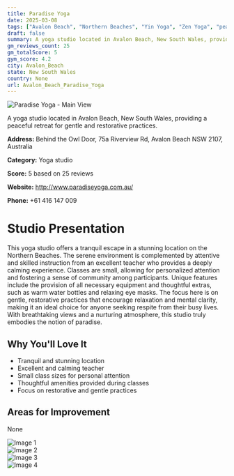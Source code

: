 ```yaml
---
title: Paradise Yoga
date: 2025-03-08
tags: ["Avalon Beach", "Northern Beaches", "Yin Yoga", "Zen Yoga", "peaceful", "intimate", "Avalon Beach"]  
draft: false
summary: A yoga studio located in Avalon Beach, New South Wales, providing a peaceful retreat for gentle and restorative practices.
gm_reviews_count: 25
gm_totalScore: 5
gym_score: 4.2
city: Avalon_Beach
state: New South Wales
country: None
url: Avalon_Beach_Paradise_Yoga
---
```


<div className="aspect-[16/9] relative my-8">
  <img 
    src="https://lh5.googleusercontent.com/p/AF1QipPDqdVPY1KCfkk4zR29DGaVG5UOxLtxdP5xnMEi=w1920-h1080-k-no"
    alt="Paradise Yoga - Main View"
    className="object-cover absolute inset-0 w-full h-full rounded-lg"
  />
</div>

A yoga studio located in Avalon Beach, New South Wales, providing a peaceful retreat for gentle and restorative practices.

**Address:** Behind the Owl Door, 75a Riverview Rd, Avalon Beach NSW 2107, Australia

**Category:** Yoga studio

**Score:** 5 based on 25 reviews

**Website:** http://www.paradiseyoga.com.au/

**Phone:** +61 416 147 009

# Studio Presentation

This yoga studio offers a tranquil escape in a stunning location on the Northern Beaches. The serene environment is complemented by attentive and skilled instruction from an excellent teacher who provides a deeply calming experience. Classes are small, allowing for personalized attention and fostering a sense of community among participants. Unique features include the provision of all necessary equipment and thoughtful extras, such as warm water bottles and relaxing eye masks. The focus here is on gentle, restorative practices that encourage relaxation and mental clarity, making it an ideal choice for anyone seeking respite from their busy lives. With breathtaking views and a nurturing atmosphere, this studio truly embodies the notion of paradise.



## Why You'll Love It

- Tranquil and stunning location
- Excellent and calming teacher
- Small class sizes for personal attention
- Thoughtful amenities provided during classes
- Focus on restorative and gentle practices

## Areas for Improvement

None

<div className="grid grid-cols-1 xl:grid-cols-2 gap-4 my-8">
<div className="aspect-[4/3] relative"><img src="https://lh3.googleusercontent.com/p/AF1QipMKrV5plpycYrZDuauFWcBL64fJ6P8H2go3GDn5=w1920-h1080-k-no" alt="Image 1" className="object-cover absolute inset-0 w-full h-full rounded-lg" /></div>
<div className="aspect-[4/3] relative"><img src="https://lh5.googleusercontent.com/p/AF1QipNTBtqmVCYuKDjg81D48PJ6ksOJWiadzidGBalh=w1920-h1080-k-no" alt="Image 2" className="object-cover absolute inset-0 w-full h-full rounded-lg" /></div>
<div className="aspect-[4/3] relative"><img src="https://lh5.googleusercontent.com/p/AF1QipOLEaTkAD_nNgpvau87QS2jzeCXWukiU0TvGJTT=w1920-h1080-k-no" alt="Image 3" className="object-cover absolute inset-0 w-full h-full rounded-lg" /></div>
<div className="aspect-[4/3] relative"><img src="https://lh5.googleusercontent.com/p/AF1QipPnFkfGq2AdBLN1psiNdFcatHHeXbOAGxLZFUKW=w1920-h1080-k-no" alt="Image 4" className="object-cover absolute inset-0 w-full h-full rounded-lg" /></div>
</div>